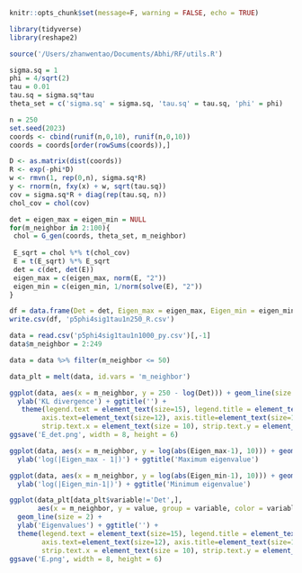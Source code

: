 
```r
knitr::opts_chunk$set(message=F, warning = FALSE, echo = TRUE)

library(tidyverse)
library(reshape2)
```

```r
source('/Users/zhanwentao/Documents/Abhi/RF/utils.R')

sigma.sq = 1
phi = 4/sqrt(2)
tau = 0.01
tau.sq = sigma.sq*tau
theta_set = c('sigma.sq' = sigma.sq, 'tau.sq' = tau.sq, 'phi' = phi)

n = 250
set.seed(2023)
coords <- cbind(runif(n,0,10), runif(n,0,10))
coords = coords[order(rowSums(coords)),]

D <- as.matrix(dist(coords))
R <- exp(-phi*D)
w <- rmvn(1, rep(0,n), sigma.sq*R)
y <- rnorm(n, fxy(x) + w, sqrt(tau.sq))
cov = sigma.sq*R + diag(rep(tau.sq, n))
chol_cov = chol(cov)

det = eigen_max = eigen_min = NULL
for(m_neighbor in 2:100){
 chol = G_gen(coords, theta_set, m_neighbor) 
 
 E_sqrt = chol %*% t(chol_cov)
 E = t(E_sqrt) %*% E_sqrt
 det = c(det, det(E))
 eigen_max = c(eigen_max, norm(E, "2"))
 eigen_min = c(eigen_min, 1/norm(solve(E), "2"))
}

df = data.frame(Det = det, Eigen_max = eigen_max, Eigen_min = eigen_min)
write.csv(df, 'p5phi4sig1tau1n250_R.csv')
```

```r
data = read.csv('p5phi4sig1tau1n1000_py.csv')[,-1]
data$m_neighbor = 2:249

data = data %>% filter(m_neighbor <= 50)

data_plt = melt(data, id.vars = 'm_neighbor')

ggplot(data, aes(x = m_neighbor, y = 250 - log(Det))) + geom_line(size = 2) +
  ylab('KL divergence') + ggtitle('') +
   theme(legend.text = element_text(size=15), legend.title = element_text(size=20),
        axis.text=element_text(size=12), axis.title=element_text(size=15),
        strip.text.x = element_text(size = 10), strip.text.y = element_text(size = 10))
ggsave('E_det.png', width = 8, height = 6)

ggplot(data, aes(x = m_neighbor, y = log(abs(Eigen_max-1), 10))) + geom_line() +
  ylab('log(|Eigen_max - 1|)') + ggtitle('Maximum eigenvalue') 

ggplot(data, aes(x = m_neighbor, y = log(abs(Eigen_min-1), 10))) + geom_line() +
  ylab('log(|Eigen_min-1|)') + ggtitle('Minimum eigenvalue') 

ggplot(data_plt[data_plt$variable!='Det',], 
       aes(x = m_neighbor, y = value, group = variable, color = variable)) +
  geom_line(size = 2) +
  ylab('Eigenvalues') + ggtitle('') + 
  theme(legend.text = element_text(size=15), legend.title = element_text(size=20),
        axis.text=element_text(size=12), axis.title=element_text(size=15),
        strip.text.x = element_text(size = 10), strip.text.y = element_text(size = 10))
ggsave('E.png', width = 8, height = 6)
```